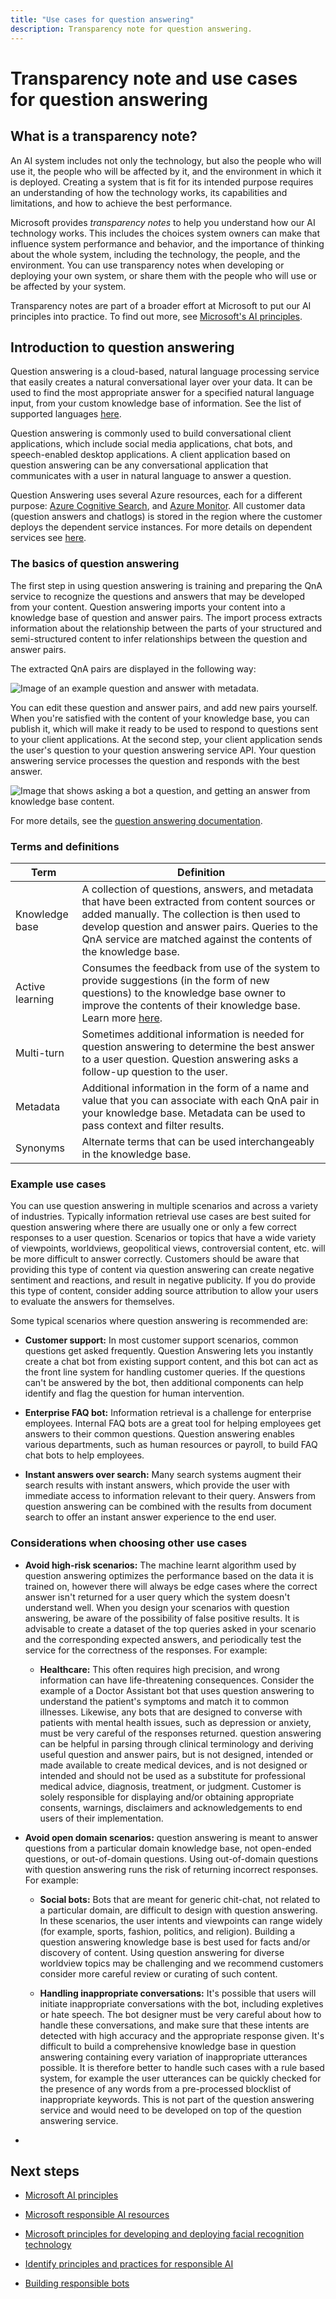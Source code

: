 ```yaml
---
title: "Use cases for question answering"
description: Transparency note for question answering.
---
```


# Transparency note and use cases for question answering


<NonEnglishTranslation />

## What is a transparency note?

An AI system includes not only the technology, but also the people who will use it, the people who will be affected by it, and the environment in which it is deployed. Creating a system that is fit for its intended purpose requires an understanding of how the technology works, its capabilities and limitations, and how to achieve the best performance.

Microsoft provides *transparency notes* to help you understand how our AI technology works. This includes the choices system owners can make that influence system performance and behavior, and the importance of thinking about the whole system, including the technology, the people, and the environment. You can use transparency notes when developing or deploying your own system, or share them with the people who will use or be affected by your system.

Transparency notes are part of a broader effort at Microsoft to put our AI principles into practice. To find out more, see [Microsoft's AI principles](https://www.microsoft.com/ai/responsible-ai).

## Introduction to question answering

Question answering is a cloud-based, natural language processing service that easily creates a natural conversational layer over your data. It can be used to find the most appropriate answer for a specified natural language input, from your custom knowledge base of information. See the list of supported languages [here](/azure/ai-services/language-service/question-answering/language-support).

Question answering is commonly used to build conversational client applications, which include social media applications, chat bots, and speech-enabled desktop applications. A client application based on question answering can be any conversational application that communicates with a user in natural language to answer a question.

Question Answering uses several Azure resources, each for a different purpose: [Azure Cognitive Search](/azure/ai-services/qnamaker/concepts/azure-resources#cognitive-search-resource), and [Azure Monitor](/azure/ai-services/language-service/question-answering/how-to/analytics). All customer data (question answers and chatlogs) is stored in the region where the customer deploys the dependent service instances. For more details on dependent services see [here](/azure/ai-services/language-service/question-answering/concepts/plan).

### The basics of question answering

The first step in using question answering is training and preparing the QnA service to recognize the questions and answers that may be developed from your content.  Question answering imports your content into a knowledge base of question and answer pairs. The import process extracts information about the relationship between the parts of your structured and semi-structured content to infer relationships between the question and answer pairs.

The extracted QnA pairs are displayed in the following way:

![Image of an example question and answer with metadata.](/images/ai-foundry/responsible-ai/language-service/media/qna-table.png)

You can edit these question and answer pairs, and add new pairs yourself. When you're satisfied with the content of your knowledge base, you can publish it, which will make it ready to be used to respond to questions sent to your client applications. At the second step, your client application sends the user's question to your question answering service API. Your question answering service processes the question and responds with the best answer.

![Image that shows asking a bot a question, and getting an answer from knowledge base
content.](/images/ai-foundry/responsible-ai/language-service/media/request-response.png)

For more details, see the [question answering documentation](/azure/ai-services/language-service/question-answering/overview).

### Terms and definitions

**Term**    |  **Definition**
------ | ------
Knowledge base   | A collection of questions, answers, and metadata that have been extracted from content sources or added manually. The collection is then used to develop question and answer pairs. Queries to the QnA service are matched against the contents of the knowledge base.
Active learning | Consumes the feedback from use of the system to provide suggestions (in the form of new questions) to the knowledge base owner to improve the contents of their knowledge base. Learn more [here](/azure/ai-services/language-service/question-answering/tutorials/active-learning).
Multi-turn | Sometimes additional information is needed for question answering to determine the best answer to a user question. Question answering asks a follow-up question to the user.
Metadata | Additional information in the form of a name and value that you can associate with each QnA pair in your knowledge base. Metadata can be used to pass context and filter results.
Synonyms  | Alternate terms that can be used interchangeably in the knowledge base.

### Example use cases

You can use question answering in multiple scenarios and across a variety of industries. Typically information retrieval use cases are best suited for question answering where there are usually one or only a few correct responses to a user question. Scenarios or topics that have a wide variety of viewpoints, worldviews, geopolitical views, controversial content, etc. will be more difficult to answer correctly. Customers should be aware that providing this type of content via question answering can create negative sentiment and reactions, and result in negative publicity. If you do provide this type of content, consider adding source attribution to allow your users to evaluate the answers for themselves.

Some typical scenarios where question answering is recommended are:

- **Customer support:** In most customer support scenarios, common questions get asked frequently. Question Answering lets you instantly create a chat bot from existing support content, and this bot can act as the front line system for handling customer queries. If the questions can't be answered by the bot, then additional components can help identify and flag the question for human intervention.

- **Enterprise FAQ bot:** Information retrieval is a challenge for enterprise employees. Internal FAQ bots are a great tool for helping employees get answers to their common questions. Question answering enables various departments, such as human resources or payroll, to build FAQ chat bots to help employees.

- **Instant answers over search:** Many search systems augment their search results with instant answers, which provide the user with immediate access to information relevant to their query. Answers from question answering can be combined with the results from document search to offer an instant answer experience to the end user.

### Considerations when choosing other use cases

* **Avoid high-risk scenarios:** The machine learnt algorithm used by question answering optimizes the performance based on the data it is trained on, however there will always be edge cases where the correct answer isn't returned for a user query which the system doesn't understand well. When you design your scenarios with question answering, be aware of the possibility of false positive results. It is advisable to create a dataset of the top queries asked in your scenario and the corresponding expected answers, and periodically test the service for the correctness of the responses. For example:

   * **Healthcare:** This often requires high precision, and wrong information can have life-threatening consequences. Consider the example of a Doctor Assistant bot that uses question answering to understand the patient's symptoms and match it to common illnesses.  Likewise, any bots that are designed to converse with patients with mental health issues, such as depression or anxiety, must be very careful of the responses returned. question answering can be helpful in parsing through clinical terminology and deriving useful question and answer pairs, but is not designed, intended or made available to create medical devices, and is not designed or intended and should not be used as a substitute for professional medical advice, diagnosis, treatment, or judgment. Customer is solely responsible for displaying and/or obtaining appropriate consents, warnings, disclaimers and acknowledgements to end users of their implementation.

* **Avoid open domain scenarios:** question answering is meant to answer questions from a particular domain knowledge base, not open-ended questions, or out-of-domain questions. Using out-of-domain questions with question answering runs the risk of returning incorrect responses. For example:

   * **Social bots:** Bots that are meant for generic chit-chat, not related to a particular domain, are difficult to design with question answering. In these scenarios, the user intents and viewpoints can range widely (for example, sports, fashion, politics, and religion). Building a question answering knowledge base is best used for facts and/or discovery of content.  Using question answering for diverse worldview topics may be challenging and we recommend customers consider more careful review or curating of such content.

  * **Handling inappropriate conversations:** It's possible that users will initiate inappropriate conversations with the bot, including expletives or hate speech. The bot designer must be very careful about how to handle these conversations, and make sure that these intents are detected with high accuracy and the appropriate response given. It's difficult to build a comprehensive knowledge base in question answering containing every variation of inappropriate utterances possible. It is therefore better to handle such cases with a rule based system, for example the user utterances can be quickly checked for the presence of any words from a pre-processed blocklist of inappropriate keywords. This is not part of the question answering service and would need to be developed on top of the question answering service. 


* <RegulatoryConsiderations />

## Next steps

* [Microsoft AI principles](https://www.microsoft.com/ai/responsible-ai)

* [Microsoft responsible AI resources](https://www.microsoft.com/ai/responsible-ai-resources)

* [Microsoft principles for developing and deploying facial recognition technology](https://blogs.microsoft.com/wp-content/uploads/prod/sites/5/2018/12/MSFT-Principles-on-Facial-Recognition.pdf)

* [Identify principles and practices for responsible AI](/training/paths/responsible-ai-business-principles/)

* [Building responsible bots](https://www.microsoft.com/research/uploads/prod/2018/11/Bot_Guidelines_Nov_2018.pdf)
